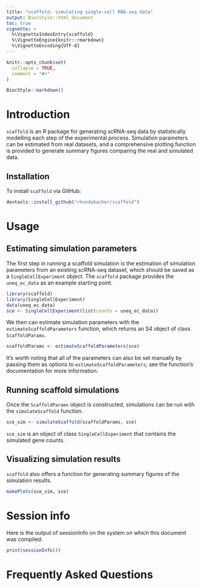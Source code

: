 ```yaml
---
title: "scaffold: simulating single-cell RNA-seq data"
output: BiocStyle::html_document
toc: true
vignette: >
  %\VignetteIndexEntry{scaffold}
  %\VignetteEngine{knitr::rmarkdown}
  %\VignetteEncoding{UTF-8}
---
```


```r
knitr::opts_chunk$set(
  collapse = TRUE,
  comment = "#>"
)
```

```r
BiocStyle::markdown()
```


# Introduction

`scaffold` is an R package for generating scRNA-seq data by
statistically modelling each step of the experimental
process. Simulation parameters can be estimated from real datasets,
and a comprehensive plotting function is provided to generate summary
figures comparing the real and simulated data.

## Installation

To install `scaffold` via GitHub:

```r
devtools::install_github("rhondabacher/scaffold")
```

# Usage

## Estimating simulation parameters

The first step in running a scaffold simulation is the estimation of
simulation parameters from an existing scRNA-seq dataset, which should be saved as a `SingleCellExperiment` object. The
`scaffold` package provides the `uneq_ec_data` as an example starting
point.

```r
library(scaffold)
library(SingleCellExperiment)
data(uneq_ec_data)
sce <- SingleCellExperiment(list(counts = uneq_ec_data))
```

We then can estimate simulation parameters with the
`estimateScaffoldParameters` function, which returns an S4 object of
class `ScaffoldParams`.

```r
scaffoldParams <- estimateScaffoldParameters(sce)
```

It's worth noting that all of the parameters can also be set manually
by passing them as options to `estimateScaffoldParameters`; see the
function's documentation for more information.

## Running scaffold simulations

Once the `ScaffoldParams` object is constructed, simulations can be
run with the `simulateScaffold` function.

```r
sce_sim <- simulateScaffold(scaffoldParams, sce)
```

`sce_sim` is an object of class `SingleCellExperiment` that
contains the simulated gene counts. 

## Visualizing simulation results

`scaffold` also offers a function for generating summary figures of
the simulation results.

```r
makePlots(sce_sim, sce)
```

# Session info

Here is the output of sessionInfo on the system on which this document was compiled:

```r
print(sessionInfo())
```

# Frequently Asked Questions

